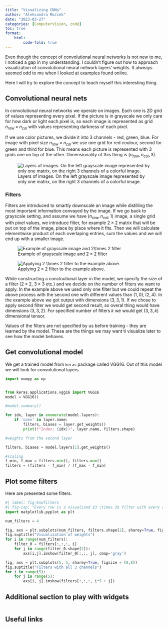 ```yaml
---
title: "Visualizing CNNs"
author: "Aleksandra Muciek"
date: "2023-03-27"
categories: [ComputerVision, code]
toc: true
format: 
    html: 
        code-fold: true
---
```




Even though the concept of convolutional neural networks is not new to me, I noticed a gap in my understanding. I couldn't figure out how to approach visualization of convolutional neural network layers' weights. It alweays seemed odd to me when I looked at examples found online. 

Here I will try to explore the concept to teach myself this interesting thing.

## Convolutional neural nets

In convolutional neural networks we operate on images. Each one is 2D grid of values representing every pixel. If the picture is in grayscale we only care for how dark or light each pixel is, so each image is represented as grid $n_{row} \times n_{col}$ with values representing darkness of each pixel.

If we use color pictures, we divide it into $3$ channels - red, green, blue. For image with pixel size $n_{row} \times n_{col}$ we use one grid for red coulour, second for green and third for blue. This means each picture is represented with 3 grids one on top of the other. Dimensionality of this thing is $(n_{row}, n_{col}, 3)$.

![Layers of images. On the left grayscale image represented by only one matrix, on the right 3 channels of a colorful image.](imgaes_layers.png)

### Filters

Filters are introduced to smartly downscale an image while distilling the most important information convayed by the image. If we go back to grayscale setting, and assume we have $(n_{row}, n_{col}, 1)$ image, a single grid with pixel values, we introduce filter, for example $2 \times 2$ matrix that will be put on top of the image, place by place where it fits. Then we will calculate elementwise product of each overlaping entries, sum the values and we will end up with a smaller image.

![Example of grayscale image and $2\times 2$ filter](grayscale_image_and_filter.png)


![Applying $2 \times 2$ filter to the example above.](applying_filters.png)

While constructing a concloutional layer in the model, we specify the size of a filter ($2 \times 2$, $3 \times 3$ etc.) and we decide on the number of filters we want to apply. In the example above we used only one filter but we could repeat the above process with the second one with different values than $(1, 0),(2, 4)$. In the example above we got output  with dimensions $(3, 3, 1)$. If we chose to apply second filter we would get second result, so overal thing would have dimensions $(3, 3, 2)$. For specified number of filters $k$ we would get $(3, 3, k)$ dimensional tensor. 

Values of the filters are not specified by us before training - they are learned by the model. These are the things we may want ti visualize later to see how the model behaves.

## Get convolutional model

We get a trained model from `keras` package called VGG16. Out of this model we will look for convolutional layers.

```python
import numpy as np


from keras.applications.vgg16 import VGG16
model = VGG16()

#model.summary()

for idx, layer in enumerate(model.layers):
    if 'conv' in layer.name:
        filters, biases = layer.get_weights()
        print(f"Index: {idx})", layer.name, filters.shape)

#weights from the second layer

filters, biases = model.layers[1].get_weights()

#scaling
f_min, f_max = filters.min(), filters.max()
filters = (filters - f_min) / (f_max - f_min)
```

## Plot some filters

Here are presented some filters.

```python
#| label: fig-bnwfilters
#| fig-cap: "Every row is a visualized $3 \times 3$ filter with every column being a channel of that filter. "
import matplotlib.pyplot as plt

num_filters = 4

fig, axs = plt.subplots(num_filters, filters.shape[2], sharey=True, figsize=(8, 12))
fig.suptitle("Visualization of weights")
for i in range(num_filters):
    filter_0 = filters[:,:,:, i]
    for j in range(filter_0.shape[2]):
        axs[i,j].imshow(filter_0[:,:, j], cmap='gray')
```



```python

fig, axs = plt.subplots(5, 5, sharey=True, figsize = (8,8))
fig.suptitle("Filters with all 3 channels")
for i in range(5):
    for j in range(5):
        axs[i, j].imshow(filters[:,:,:, i*5 + j])

```

## Additional section to play with widgets

```python

```

## Useful links 